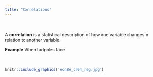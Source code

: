 ```yaml
---
title: "Correlations"
---
```


<div style = "margin-bottom:50px;">
</div>

<div style = "margin-bottom:50px;">

A **correlation** is a statistical description of how one variable changes n relation to another variable.

**Example** When tadpoles face

</div>

```r
knitr::include_graphics('eon8e_ch04_reg.jpg')
```